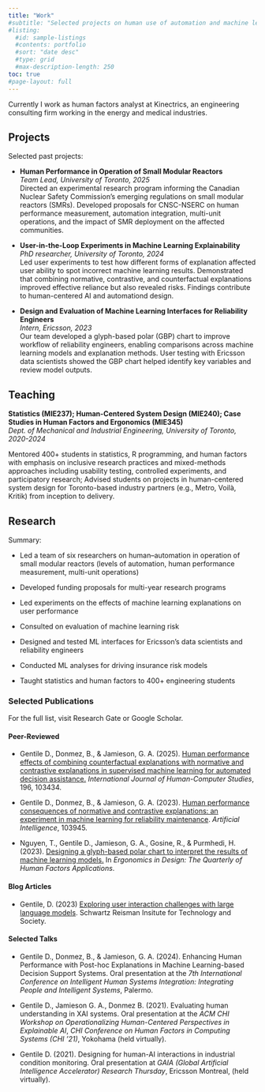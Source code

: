 ```yaml
---
title: "Work"
#subtitle: "Selected projects on human use of automation and machine learning systems in digital work environments."
#listing:
  #id: sample-listings
  #contents: portfolio
  #sort: "date desc"
  #type: grid
  #max-description-length: 250
toc: true
#page-layout: full
---
```


Currently I work as human factors analyst at Kinectrics, an engineering consulting firm working in the energy and medical industries.

## Projects

Selected past projects:

::: {#sample-listings}

:::

-   **Human Performance in Operation of Small Modular Reactors**\
    *Team Lead, University of Toronto, 2025*\
    Directed an experimental research program informing the Canadian Nuclear Safety Commission's emerging regulations on small modular reactors (SMRs). Developed proposals for CNSC-NSERC on human performance measurement, automation integration, multi-unit operations, and the impact of SMR deployment on the affected communities.

-   **User-in-the-Loop Experiments in Machine Learning Explainability**\
    *PhD researcher, University of Toronto, 2024*\
    Led user experiments to test how different forms of explanation affected user ability to spot incorrect machine learning results. Demonstrated that combining normative, contrastive, and counterfactual explanations improved effective reliance but also revealed risks. Findings contribute to human-centered AI and automationd design.

-   **Design and Evaluation of Machine Learning Interfaces for Reliability Engineers**\
    *Intern, Ericsson, 2023*\
    Our team developed a glyph-based polar (GBP) chart to improve workflow of reliability engineers, enabling comparisons across machine learning models and explanation methods. User testing with Ericsson data scientists showed the GBP chart helped identify key variables and review model outputs.

## Teaching

**Statistics (MIE237); Human-Centered System Design (MIE240); Case Studies in Human Factors and Ergonomics (MIE345)** \
*Dept. of Mechanical and Industrial Engineering, University of Toronto, 2020-2024*

Mentored 400+ students in statistics, R programming, and human factors with emphasis on
inclusive research practices and mixed-methods approaches including usability testing, controlled experiments, and participatory research; Advised students on projects in human-centered system design for Toronto-based industry partners (e.g., Metro, Voilà, Kritik) from inception to delivery.

## Research

Summary:

-   Led a team of six researchers on human--automation in operation of small modular reactors (levels of automation, human performance measurement, multi-unit operations)

-   Developed funding proposals for multi-year research programs

-   Led experiments on the effects of machine learning explanations on user performance

-   Consulted on evaluation of machine learning risk

-   Designed and tested ML interfaces for Ericsson's data scientists and reliability engineers

-   Conducted ML analyses for driving insurance risk models

-   Taught statistics and human factors to 400+ engineering students\

### Selected Publications

For the full list, visit Research Gate or Google Scholar.

#### Peer-Reviewed

-   Gentile D., Donmez, B., & Jamieson, G. A. (2025). [Human performance effects of combining counterfactual explanations with normative and contrastive explanations in supervised machine learning for automated decision assistance.](https://www.sciencedirect.com/science/article/pii/S1071581924002179) *International Journal of Human-Computer Studies*, 196, 103434.\

-   Gentile D., Donmez, B., & Jamieson, G. A. (2023). [Human performance consequences of normative and contrastive explanations: an experiment in machine learning for reliability maintenance](https://www.sciencedirect.com/science/article/pii/S0004370223000917). *Artificial Intelligence*, 103945.\

-   Nguyen, T., Gentile D., Jamieson, G. A., Gosine, R., & Purmhedi, H. (2023). [Designing a glyph-based polar chart to interpret the results of machine learning models.](https://journals.sagepub.com/doi/abs/10.1177/10648046231166047) In *Ergonomics in Design: The Quarterly of Human Factors Applications*.

#### Blog Articles

-   Gentile, D. (2023) [Exploring user interaction challenges with large language models](https://srinstitute.utoronto.ca/news/exploring-user-interaction-challenges-with-large-language-models). Schwartz Reisman Insitute for Technology and Society.

#### Selected Talks

-   Gentile D., Donmez, B., & Jamieson, G. A. (2024). Enhancing Human Performance with Post-hoc Explanations in Machine Learning-based Decision Support Systems. Oral presentation at the *7th International Conference on Intelligent Human Systems Integration: Integrating People and Intelligent Systems*, Palermo.

-   Gentile D., Jamieson G. A., Donmez B. (2021). Evaluating human understanding in XAI systems. Oral presentation at the *ACM CHI Workshop on Operationalizing Human-Centered Perspectives in Explainable AI*, *CHI Conference on Human Factors in Computing Systems (CHI '21)*, Yokohama (held virtually).

-   Gentile D. (2021). Designing for human-AI interactions in industrial condition monitoring. Oral presentation at *GAIA (Global Artificial Intelligence Accelerator) Research Thursday*, Ericsson Montreal, (held virtually).
